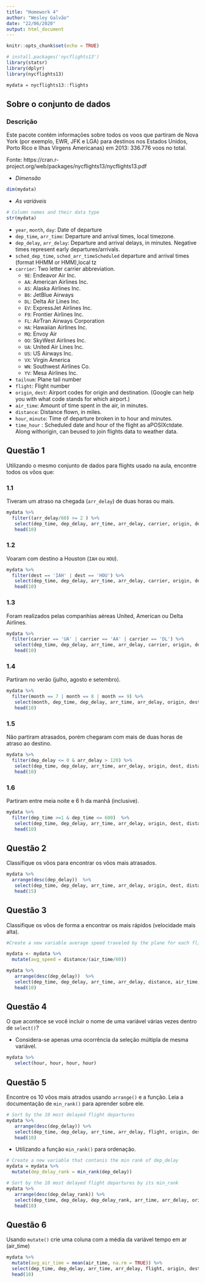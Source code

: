 ```yaml
---
title: "Homework 4"
author: "Wesley Galvão"
date: "22/06/2020"
output: html_document
---
```


```r
knitr::opts_chunk$set(echo = TRUE)
```


```r
# install.packages('nycflights13')
library(statsr)
library(dplyr)
library(nycflights13)

mydata = nycflights13::flights
```

## Sobre o conjunto de dados

### Descrição

Este pacote contém informações sobre todos os voos que partiram de Nova York (por exemplo, EWR, JFK e LGA) para destinos nos Estados Unidos, Porto Rico e Ilhas Virgens Americanas) em 2013: 336.776 voos no total.

Fonte: https://cran.r-project.org/web/packages/nycflights13/nycflights13.pdf

* *Dimensão*

```r
dim(mydata)
```

* *As variáveis*

```r
# Column names and their data type
str(mydata)
```


- `year`, `month`, `day`: Date of departure
- `dep_time`, `arr_time`: Departure and arrival times, local timezone.
- `dep_delay`, `arr_delay`: Departure and arrival delays, in minutes. Negative times represent early departures/arrivals.
- `sched_dep_time`, `sched_arr_timeScheduled` departure and arrival times (format HHMM or HMM),local tz
- `carrier`: Two letter carrier abbreviation.
    + `9E`:           Endeavor Air Inc.
    + `AA`:      American Airlines Inc.
    + `AS`:        Alaska Airlines Inc.
    + `B6`:             JetBlue Airways
    + `DL`:        Delta Air Lines Inc.
    + `EV`:    ExpressJet Airlines Inc.
    + `F9`:      Frontier Airlines Inc.
    + `FL`: AirTran Airways Corporation
    + `HA`:      Hawaiian Airlines Inc.
    + `MQ`:                   Envoy Air
    + `OO`:       SkyWest Airlines Inc.
    + `UA`:       United Air Lines Inc.
    + `US`:             US Airways Inc.
    + `VX`:              Virgin America
    + `WN`:      Southwest Airlines Co.
    + `YV`:          Mesa Airlines Inc.
- `tailnum`: Plane tail number
- `flight`: Flight number
- `origin`, `dest`: Airport codes for origin and destination. (Google can help
you with what code stands for which airport.)
- `air_time`: Amount of time spent in the air, in minutes.
- `distance`: Distance flown, in miles.
- `hour`, `minute`: Time of departure broken in to hour and minutes.
- `time_hour` : Scheduled date and hour of the flight as aPOSIXctdate.  Along withorigin, can beused to join flights data to weather data.


## Questão 1

Utilizando o mesmo conjunto de dados para flights usado na aula, encontre todos
os vôos que:

### 1.1

Tiveram um atraso na chegada (`arr_delay`) de duas horas ou mais.

```r
mydata %>% 
  filter((arr_delay/60) >= 2 ) %>%  
   select(dep_time, dep_delay, arr_time, arr_delay, carrier, origin, dest, distance, air_time) %>%
   head(10)
```



### 1.2

Voaram com destino a Houston (`IAH` ou `HOU`).

```r
mydata %>% 
  filter(dest == 'IAH' | dest == 'HOU') %>%  
   select(dep_time, dep_delay, arr_time, arr_delay, carrier, origin, dest, distance, air_time) %>%
   head(10)
```



### 1.3

Foram realizados pelas companhias aéreas United, American ou Delta Airlines.

```r
mydata %>% 
  filter(carrier == 'UA' | carrier == 'AA' | carrier == 'DL') %>%  
   select(dep_time, dep_delay, arr_time, arr_delay, carrier, origin, dest, distance, air_time) %>%
   head(10)
```


### 1.4

Partiram no verão (julho, agosto e setembro).

```r
mydata %>% 
  filter(month == 7 | month == 8 | month == 9) %>%  
   select(month, dep_time, dep_delay, arr_time, arr_delay, origin, dest, distance, air_time) %>%
   head(10)
```


### 1.5

Não partiram atrasados, porém chegaram com mais de duas horas de atraso
ao destino.

```r
mydata %>% 
  filter(dep_delay <= 0 & arr_delay > 120) %>%  
   select(dep_time, dep_delay, arr_time, arr_delay, origin, dest, distance, air_time) %>%
   head(10)
```

### 1.6

Partiram entre meia noite e 6 h da manhã (inclusive).

```r
mydata %>% 
  filter(dep_time >=1 & dep_time <= 600)  %>%  
   select(dep_time, dep_delay, arr_time, arr_delay, origin, dest, distance, air_time) %>%
   head(10)
```


## Questão 2

Classifique os vôos para encontrar os vôos mais atrasados.

```r
mydata %>%
  arrange(desc(dep_delay))  %>%  
   select(dep_time, dep_delay, arr_time, arr_delay, origin, dest, distance, air_time) %>%
   head(15)
```



## Questão 3

Classifique os vôos de forma a encontrar os mais rápidos (velocidade mais alta).

```r
#Create a new variable average speed traveled by the plane for each flight, in mph

mydata <- mydata %>% 
  mutate(avg_speed = distance/(air_time/60)) 

mydata %>%
   arrange(desc(dep_delay))  %>%  
   select(dep_time, dep_delay, arr_time, arr_delay, distance, air_time, avg_speed) %>%
   head(10)
```


## Questão 4

O que acontece se você incluir o nome de uma variável várias vezes dentro de
`select()`?

* Considera-se apenas uma ocorrência da seleção múltipla de mesma variável. 

```r
mydata %>%
   select(hour, hour, hour, hour)
```



## Questão 5

Encontre os 10 vôos mais atrados usando `arrange()` e a função. Leia a documentação de `min_rank()` para aprender sobre ele.

```r
# Sort by the 10 most delayed flight departures
mydata %>%
   arrange(desc(dep_delay)) %>%
   select(dep_time, dep_delay, arr_time, arr_delay, flight, origin, dest, avg_speed) %>%
   head(10)
```

* Utilizando a função `min_rank()` para ordenação. 

```r
# Create a new variable that contanis the min rank of dep_delay
mydata = mydata %>% 
  mutate(dep_delay_rank = min_rank(dep_delay))

# Sort by the 10 most delayed flight departures by its min_rank 
mydata %>%
   arrange(desc(dep_delay_rank)) %>%
   select(dep_time, dep_delay, dep_delay_rank, arr_time, arr_delay, origin, dest, avg_speed) %>%
   head(10)
```




## Questão 6

Usando `mutate()` crie uma coluna com a média da variável tempo em ar (air_time)


```r
mydata %>% 
  mutate(avg_air_time = mean(air_time, na.rm = TRUE)) %>%
  select(dep_time, dep_delay, arr_time, arr_delay, flight, origin, dest, avg_air_time) %>%
  head(10)

```



